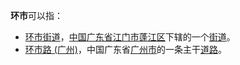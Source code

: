 '''环市'''可以指：
* [[环市街道|环市街道]]，[[中华人民共和国|中国]][[广东省|广东省]][[江门市|江门市]][[蓬江区|蓬江区]]下辖的一个[[街道_(行政区划)|街道]]。
* [[环市路_(广州)|环市路 (广州)]]，中国广东省[[广州市|广州市]]的一条主干[[道路|道路]]。
{{disambig|Cat=二字中國相關消歧義}}